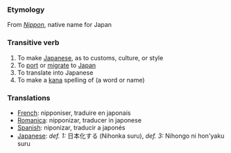 === Etymology ===
From ''[[Nippon]]'', native name for Japan

===Transitive verb ===
#To make [[Japanese]], as to customs, culture, or style
#To [[port]] or [[migrate]] to [[Japan]]
#To translate into Japanese
#To make a [[kana]] spelling of (a word or name)
=== Translations ===
*[[French]]: nipponiser, traduire en japonais
*[[Romanica]]: nipponizar, traducer in japonese
*[[Spanish]]: niponizar, traducir a japonés
*[[Japanese]]: ''def. 1:'' 日本化する (Nihonka suru), ''def. 3:'' Nihongo ni hon'yaku suru